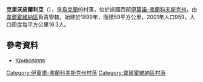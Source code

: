 {{coord|48|11|41|N|24|41|46|E|scale:30000|display=title}}

'''克里沃皮爾利亞'''（{{lang-uk|Кривопілля}}），是[[烏克蘭|烏克蘭]]的村落，位於該國西部[[伊萬諾-弗蘭科夫斯克州|伊萬諾-弗蘭科夫斯克州]]，由[[韋爾霍維納區|韋爾霍維納區]]負責管轄，始建於1899年，面積59平方公里，2001年人口959，人口密度每平方公里16.3人。

==參考資料==
*[http://gska2.rada.gov.ua/pls/z7502/A005?rdat1=17.12.2008&rf7571=13281 Кривопілля]{{dead link|date=2017年11月 |bot=InternetArchiveBot |fix-attempted=yes }}

{{DEFAULTSORT:Кривопілля}}
[[Category:伊萬諾-弗蘭科夫斯克州村落|Category:伊萬諾-弗蘭科夫斯克州村落]]
[[Category:韋爾霍維納區村落|Category:韋爾霍維納區村落]]


{{IvanoFrankivsk-geo-stub}}